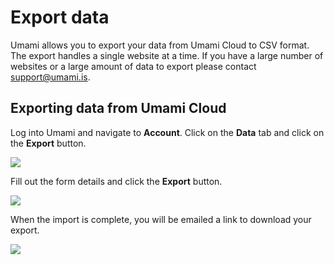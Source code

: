 # Export data

Umami allows you to export your data from Umami Cloud to CSV format. The export handles a single website at a time.
If you have a large number of websites or a large amount of data to export please contact [support@umami.is](mailto:support@umami.is).

## Exporting data from Umami Cloud

Log into Umami and navigate to **Account**. Click on the **Data** tab and click on the **Export** button.

<img src="/images/cloud/export-data.png" />

Fill out the form details and click the **Export** button.

<img src="/images/cloud/export-form.png" />

When the import is complete, you will be emailed a link to download your export.

<img src="/images/cloud/export-email.png" />
